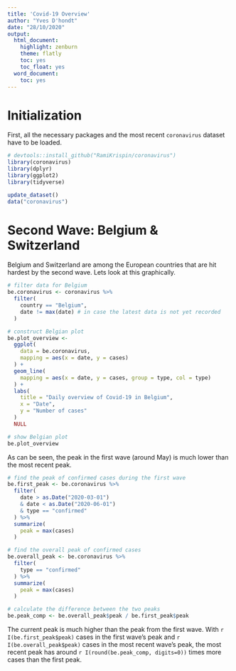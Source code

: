 ```yaml
---
title: 'Covid-19 Overview'
author: "Yves D'hondt"
date: "28/10/2020"
output:
  html_document:
    highlight: zenburn
    theme: flatly
    toc: yes
    toc_float: yes
  word_document:
    toc: yes
---
```


# Initialization

First, all the necessary packages and the most recent `coronavirus` dataset have to be loaded.

```r
# devtools::install_github("RamiKrispin/coronavirus")
library(coronavirus)
library(dplyr)
library(ggplot2)
library(tidyverse)
```

```r
update_dataset()
data("coronavirus")
```

#  Second Wave: Belgium & Switzerland

Belgium and Switzerland are among the European countries that are hit hardest by the second wave.
Lets look at this graphically.

```r
# filter data for Belgium
be.coronavirus <- coronavirus %>% 
  filter(
    country == "Belgium",
    date != max(date) # in case the latest data is not yet recorded
  )

# construct Belgian plot
be.plot_overview <- 
  ggplot(
    data = be.coronavirus,
    mapping = aes(x = date, y = cases)
  ) +
  geom_line(
    mapping = aes(x = date, y = cases, group = type, col = type)
  ) +
  labs(
    title = "Daily overview of Covid-19 in Belgium",
    x = "Date",
    y = "Number of cases"
  )
  NULL

# show Belgian plot
be.plot_overview
```

As can be seen, the peak in the first wave (around May) is much lower than the most recent peak.

```r
# find the peak of confirmed cases during the first wave
be.first_peak <- be.coronavirus %>% 
  filter(
    date > as.Date("2020-03-01")
    & date < as.Date("2020-06-01")
    & type == "confirmed"
  ) %>% 
  summarize(
    peak = max(cases)
  )

# find the overall peak of confirmed cases
be.overall_peak <- be.coronavirus %>% 
  filter(
    type == "confirmed"
  ) %>% 
  summarize(
    peak = max(cases)
  )

# calculate the difference between the two peaks
be.peak_comp <- be.overall_peak$peak / be.first_peak$peak
```

The current peak is much higher than the peak from the first wave. With `r I(be.first_peak$peak)` cases in the first wave's peak and `r I(be.overall_peak$peak)` cases in the most recent wave's peak, the most recent peak has around `r I(round(be.peak_comp, digits=0))` times more cases than the first peak.
